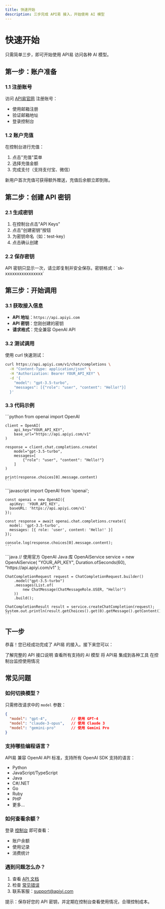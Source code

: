 ```yaml
---
title: 快速开始
description: 三步完成 API易 接入，开始使用 AI 模型
---
```


# 快速开始

只需简单三步，即可开始使用 API易 访问各种 AI 模型。

## 第一步：账户准备

### 1.1 注册账号

访问 [API易官网](https://vip.apiyi.com) 注册账号：

- 使用邮箱注册
- 验证邮箱地址
- 登录控制台

### 1.2 账户充值

在控制台进行充值：

1. 点击"充值"菜单
2. 选择充值金额
3. 完成支付（支持支付宝、微信）

<Note>
新用户首次充值可获得额外赠送，充值后余额立即到账。
</Note>

## 第二步：创建 API 密钥

### 2.1 生成密钥

1. 在控制台点击"API Keys"
2. 点击"创建密钥"按钮
3. 为密钥命名（如：test-key）
4. 点击确认创建

### 2.2 保存密钥

<Warning>
API 密钥只显示一次，请立即复制并安全保存。密钥格式：`sk-xxxxxxxxxxxxxxxx`
</Warning>

## 第三步：开始调用

### 3.1 获取接入信息

- **API 地址**：`https://api.apiyi.com`
- **API 密钥**：您刚创建的密钥
- **请求格式**：完全兼容 OpenAI API

### 3.2 测试调用

使用 curl 快速测试：

```bash
curl https://api.apiyi.com/v1/chat/completions \
  -H "Content-Type: application/json" \
  -H "Authorization: Bearer YOUR_API_KEY" \
  -d '{
    "model": "gpt-3.5-turbo",
    "messages": [{"role": "user", "content": "Hello!"}]
  }'
```

### 3.3 代码示例

<Tabs>
  <Tab title="Python">
    ```python
    from openai import OpenAI
    
    client = OpenAI(
        api_key="YOUR_API_KEY",
        base_url="https://api.apiyi.com/v1"
    )
    
    response = client.chat.completions.create(
        model="gpt-3.5-turbo",
        messages=[
            {"role": "user", "content": "Hello!"}
        ]
    )
    
    print(response.choices[0].message.content)
    ```
  </Tab>
  
  <Tab title="Node.js">
    ```javascript
    import OpenAI from 'openai';
    
    const openai = new OpenAI({
      apiKey: 'YOUR_API_KEY',
      baseURL: 'https://api.apiyi.com/v1'
    });
    
    const response = await openai.chat.completions.create({
      model: 'gpt-3.5-turbo',
      messages: [{ role: 'user', content: 'Hello!' }]
    });
    
    console.log(response.choices[0].message.content);
    ```
  </Tab>
  
  <Tab title="Java">
    ```java
    // 使用官方 OpenAI Java 库
    OpenAiService service = new OpenAiService(
        "YOUR_API_KEY", 
        Duration.ofSeconds(60), 
        "https://api.apiyi.com/v1"
    );
    
    ChatCompletionRequest request = ChatCompletionRequest.builder()
        .model("gpt-3.5-turbo")
        .messages(List.of(
            new ChatMessage(ChatMessageRole.USER, "Hello!")
        ))
        .build();
    
    ChatCompletionResult result = service.createChatCompletion(request);
    System.out.println(result.getChoices().get(0).getMessage().getContent());
    ```
  </Tab>
</Tabs>

## 下一步

恭喜！您已经成功完成了 API易 的接入。接下来您可以：

<CardGroup cols={2}>
  <Card title="查看 API 文档" icon="book" href="/api-reference/introduction">
    了解完整的 API 接口说明
  </Card>
  
  <Card title="探索模型列表" icon="robot" href="/models">
    查看所有支持的 AI 模型
  </Card>
  
  <Card title="集成到应用" icon="plug" href="/api-reference/integrations/langchain">
    将 API易 集成到各种工具
  </Card>
  
  <Card title="查看使用统计" icon="chart-line" href="https://vip.apiyi.com">
    在控制台监控使用情况
  </Card>
</CardGroup>

## 常见问题

### 如何切换模型？

只需修改请求中的 `model` 参数：

```json
{
  "model": "gpt-4",           // 使用 GPT-4
  "model": "claude-3-opus",   // 使用 Claude 3
  "model": "gemini-pro"       // 使用 Gemini Pro
}
```

### 支持哪些编程语言？

API易 兼容 OpenAI API 标准，支持所有 OpenAI SDK 支持的语言：

- Python
- JavaScript/TypeScript
- Java
- C#/.NET
- Go
- Ruby
- PHP
- 更多...

### 如何查看余额？

登录 [控制台](https://vip.apiyi.com) 即可查看：
- 账户余额
- 使用记录
- 消费统计

### 遇到问题怎么办？

1. 查看 [API 文档](/api-reference/introduction)
2. 检查 [常见错误](/api-reference/errors)
3. 联系客服：support@apiyi.com

<Info>
提示：保存好您的 API 密钥，并定期在控制台查看使用情况，合理控制成本。
</Info>